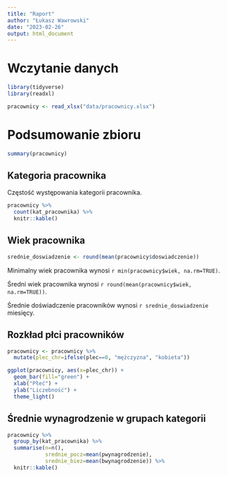 ```yaml
---
title: "Raport"
author: "Łukasz Wawrowski"
date: "2023-02-26"
output: html_document
---
```


# Wczytanie danych

```r
library(tidyverse)
library(readxl)

pracownicy <- read_xlsx("data/pracownicy.xlsx")
```

# Podsumowanie zbioru

```r
summary(pracownicy)
```

## Kategoria pracownika

Częstość występowania kategorii pracownika.

```r
pracownicy %>% 
  count(kat_pracownika) %>% 
  knitr::kable()
```

## Wiek pracownika

```r
srednie_doswiadzenie <- round(mean(pracownicy$doswiadczenie))
```

Minimalny wiek pracownika wynosi `r min(pracownicy$wiek, na.rm=TRUE)`.

Średni wiek pracownika wynosi `r round(mean(pracownicy$wiek, na.rm=TRUE))`.

Średnie doświadczenie pracowników wynosi `r srednie_doswiadzenie` miesięcy.

## Rozkład płci pracowników

```r
pracownicy <- pracownicy %>% 
  mutate(plec_chr=ifelse(plec==0, "mężczyzna", "kobieta"))

ggplot(pracownicy, aes(x=plec_chr)) +
  geom_bar(fill="green") +
  xlab("Płeć") +
  ylab("Liczebność") +
  theme_light()
```

## Średnie wynagrodzenie w grupach kategorii

```r
pracownicy %>% 
  group_by(kat_pracownika) %>% 
  summarise(n=n(),
            srednie_pocz=mean(pwynagrodzenie),
            srednie_biez=mean(bwynagrodzenie)) %>% 
  knitr::kable()
```




